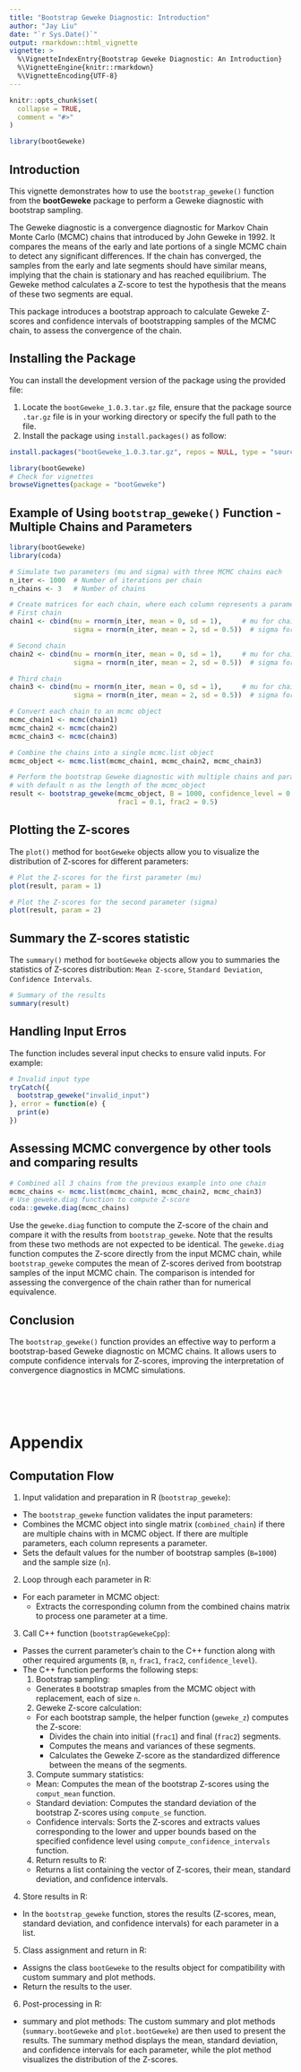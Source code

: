 ```yaml
---
title: "Bootstrap Geweke Diagnostic: Introduction"
author: "Jay Liu"
date: "`r Sys.Date()`"
output: rmarkdown::html_vignette
vignette: >
  %\VignetteIndexEntry{Bootstrap Geweke Diagnostic: An Introduction}
  %\VignetteEngine{knitr::rmarkdown}
  %\VignetteEncoding{UTF-8}
---
```


```r
knitr::opts_chunk$set(
  collapse = TRUE,
  comment = "#>"
)
```

```r
library(bootGeweke)
```

## Introduction

This vignette demonstrates how to use the `bootstrap_geweke()` function from the **bootGeweke** package to perform a Geweke diagnostic with bootstrap sampling.

The Geweke diagnostic is a convergence diagnostic for Markov Chain Monte Carlo (MCMC) chains that introduced by John Geweke in 1992. It compares the means of the early and late portions of a single MCMC chain to detect any significant differences. If the chain has converged, the samples from the early and late segments should have similar means, implying that the chain is stationary and has reached equilibrium. The Geweke method calculates a Z-score to test the hypothesis that the means of these two segments are equal.

This package introduces a bootstrap approach to calculate Geweke Z-scores and confidence intervals of bootstrapping samples of the MCMC chain, to assess the convergence of the chain.        

## Installing the Package

You can install the development version of the package using the provided file:       

1. Locate the `bootGeweke_1.0.3.tar.gz` file, ensure that the package source `.tar.gz` file is in your working directory or specify the full path to the file.       
2. Install the package using `install.packages()` as follow:    

```r
install.packages("bootGeweke_1.0.3.tar.gz", repos = NULL, type = "source")
```

```r
library(bootGeweke)
# Check for vignettes
browseVignettes(package = "bootGeweke")
```

## Example of Using `bootstrap_geweke()` Function - Multiple Chains and Parameters

```r
library(bootGeweke)
library(coda)

# Simulate two parameters (mu and sigma) with three MCMC chains each
n_iter <- 1000  # Number of iterations per chain
n_chains <- 3   # Number of chains

# Create matrices for each chain, where each column represents a parameter
# First chain
chain1 <- cbind(mu = rnorm(n_iter, mean = 0, sd = 1),     # mu for chain 1
                sigma = rnorm(n_iter, mean = 2, sd = 0.5))  # sigma for chain 1

# Second chain
chain2 <- cbind(mu = rnorm(n_iter, mean = 0, sd = 1),     # mu for chain 2
                sigma = rnorm(n_iter, mean = 2, sd = 0.5))  # sigma for chain 2

# Third chain
chain3 <- cbind(mu = rnorm(n_iter, mean = 0, sd = 1),     # mu for chain 3
                sigma = rnorm(n_iter, mean = 2, sd = 0.5))  # sigma for chain 3

# Convert each chain to an mcmc object
mcmc_chain1 <- mcmc(chain1)
mcmc_chain2 <- mcmc(chain2)
mcmc_chain3 <- mcmc(chain3)

# Combine the chains into a single mcmc.list object
mcmc_object <- mcmc.list(mcmc_chain1, mcmc_chain2, mcmc_chain3)

# Perform the bootstrap Geweke diagnostic with multiple chains and parameters
# with default n as the length of the mcmc_object
result <- bootstrap_geweke(mcmc_object, B = 1000, confidence_level = 0.95, 
                           frac1 = 0.1, frac2 = 0.5)
```

## Plotting the Z-scores

The `plot()` method for `bootGeweke` objects allow you to visualize the distribution of Z-scores for different parameters:       

```r
# Plot the Z-scores for the first parameter (mu)
plot(result, param = 1)
```


```r
# Plot the Z-scores for the second parameter (sigma)
plot(result, param = 2)
```


## Summary the Z-scores statistic       

The `summary()` method for `bootGeweke` objects allow you to summaries the statistics of Z-scores distribution: `Mean Z-score`, `Standard Deviation`, `Confidence Intervals`.

```r
# Summary of the results
summary(result)
```

## Handling Input Erros

The function includes several input checks to ensure valid inputs. For example:

```r
# Invalid input type
tryCatch({
  bootstrap_geweke("invalid_input")
}, error = function(e) {
  print(e)
})
```

## Assessing MCMC convergence by other tools and comparing results

```r
# Combined all 3 chains from the previous example into one chain
mcmc_chains <- mcmc.list(mcmc_chain1, mcmc_chain2, mcmc_chain3)
# Use geweke.diag function to compute Z-score
coda::geweke.diag(mcmc_chains)
```

Use the `geweke.diag` function to compute the Z-score of the chain and compare it with the results from `bootstrap_geweke`. Note that the results from these two methods are not expected to be identical. The `geweke.diag` function computes the Z-score directly from the input MCMC chain, while `bootstrap_geweke` computes the mean of Z-scores derived from bootstrap samples of the input MCMC chain. The comparison is intended for assessing the convergence of the chain rather than for numerical equivalence.       

## Conclusion       

The `bootstrap_geweke()` function provides an effective way to perform a bootstrap-based Geweke diagnostic on MCMC chains. It allows users to compute confidence intervals for Z-scores, improving the interpretation of convergence diagnostics in MCMC simulations.       

\
\
\

# Appendix

## Computation Flow

1. Input validation and preparation in R (`bootstrap_geweke`):        
  * The `bootstrap_geweke` function validates the input parameters:
  * Combines the MCMC object into single matrix (`combined_chain`) if there are multiple chains with in MCMC object. If there are multiple parameters, each column represents a parameter.
  * Sets the default values for the number of bootstrap samples (`B=1000`) and the sample size (`n`).        
  
2. Loop through each parameter in R:          
  * For each parameter in MCMC object:        
    * Extracts the corresponding column from the combined chains matrix to process one parameter at a time.        
    
3. Call C++ function (`bootstrapGewekeCpp`):        
  * Passes the current parameter's chain to the C++ function along with other required arguments (`B`, `n`, `frac1`, `frac2`, `confidence_level`).
  * The C++ function performs the following steps:        
    1. Bootstrap sampling:        
      * Generates `B` bootstrap smaples from the MCMC object with replacement, each of size `n`.
    2. Geweke Z-score calculation:
      * For each bootstrap sample, the helper function (`geweke_z`) computes the Z-score: 
        * Divides the chain into initial (`frac1`) and final (`frac2`) segments.
        * Computes the means and variances of these segments.
        * Calculates the Geweke Z-score as the standardized difference between the means of the segments.
    3. Compute summary statistics:        
      * Mean: Computes the mean of the bootstrap Z-scores using the `comput_mean` function.
      * Standard deviation: Computes the standard deviation of the bootstrap Z-scores using `compute_se` function.
      * Confidence intervals: Sorts the Z-scores and extracts values corresponding to the lower and upper bounds based on the specified confidence level using `compute_confidence_intervals` function.        
    4. Return results to R:
      * Returns a list containing the vector of Z-scores, their mean, standard deviation, and confidence intervals.        

4. Store results in R:
  * In the `bootstrap_geweke` function, stores the results (Z-scores, mean, standard deviation, and confidence intervals) for each parameter in a list.       
5. Class assignment and return in R: 
  * Assigns the class `bootGeweke` to the results object for compatibility with custom summary and plot methods.       
  * Return the results to the user.       
  
6. Post-processing in R:        
  * summary and plot methods:
  The custom summary and plot methods (`summary.bootGeweke` and `plot.bootGeweke`) are then used to present the results. The summary method displays the mean, standard deviation, and confidence intervals for each parameter, while the plot method visualizes the distribution of the Z-scores.
      





















